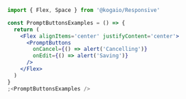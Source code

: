 ```jsx
import { Flex, Space } from '@kogaio/Responsive'

const PromptButtonsExamples = () => {
  return (
    <Flex alignItems='center' justifyContent='center'>
      <PromptButtons
        onCancel={() => alert('Cancelling')}
        onEdit={() => alert('Saving')}
      />
    </Flex>
  )
}
;<PromptButtonsExamples />
```
